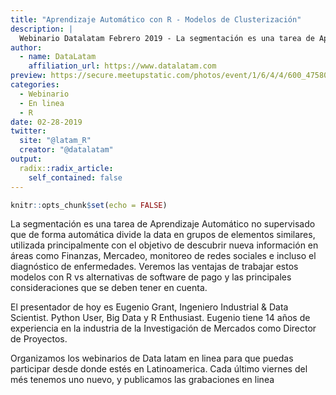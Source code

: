 ```yaml
---
title: "Aprendizaje Automático con R - Modelos de Clusterización"
description: |
  Webinario Datalatam Febrero 2019 - La segmentación es una tarea de Aprendizaje Automático no supervisado que de forma automática divide la data en grupos de elementos similares, utilizada principalmente con el objetivo de descubrir nueva información en áreas como Finanzas, Mercadeo, monitoreo de redes sociales e incluso el diagnóstico de enfermedades.
author:
  - name: DataLatam
    affiliation_url: https://www.datalatam.com
preview: https://secure.meetupstatic.com/photos/event/1/6/4/4/600_475805700.jpeg
categories: 
  - Webinario
  - En linea
  - R
date: 02-28-2019
twitter:
  site: "@latam_R"
  creator: "@datalatam"
output:
  radix::radix_article:
    self_contained: false
---
```


```r
knitr::opts_chunk$set(echo = FALSE)
```

La segmentación es una tarea de Aprendizaje Automático no supervisado que de forma automática divide la data en grupos de elementos similares, utilizada principalmente con el objetivo de descubrir nueva información en áreas como Finanzas, Mercadeo, monitoreo de redes sociales e incluso el diagnóstico de enfermedades. Veremos las ventajas de trabajar estos modelos con R vs alternativas de software de pago y las principales consideraciones que se deben tener en cuenta.

El presentador de hoy es Eugenio Grant, Ingeniero Industrial & Data Scientist. Python User, Big Data y R Enthusiast. Eugenio tiene 14 años de experiencia en la industria de la Investigación de Mercados como Director de Proyectos.

Organizamos los webinarios de Data latam en linea  para que puedas participar desde donde estés en Latinoamerica. Cada último viernes del més tenemos uno nuevo, y publicamos las grabaciones en linea 


